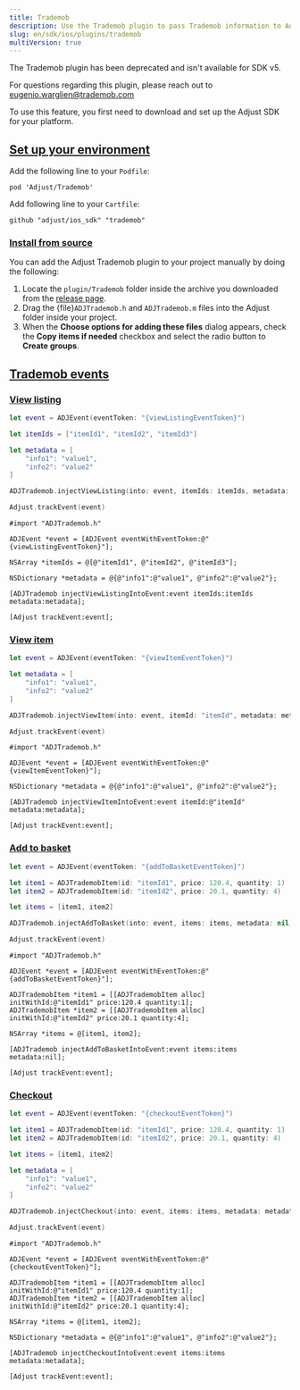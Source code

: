 ```yaml
---
title: Trademob
description: Use the Trademob plugin to pass Trademob information to Adjust.
slug: en/sdk/ios/plugins/trademob
multiVersion: true
---
```


<SdkVersion version="v5">

<MinorVersion removed="v5">

The Trademob plugin has been deprecated and isn't available for SDK v5.

</MinorVersion>

</SdkVersion>

<SdkVersion version="v4">

<Callout type="note">

For questions regarding this plugin, please reach out to eugenio.warglien@trademob.com

</Callout>

To use this feature, you first need to download and set up the Adjust SDK for your platform.

## [Set up your environment](set-up-your-environment)

<Tabs>
<Tab title="CocoaPods">

Add the following line to your `Podfile`:

```text title="Podfile"
pod 'Adjust/Trademob'
```

</Tab>
<Tab title="Carthage">

Add following line to your `Cartfile`:

```text title="Cartfile"
github "adjust/ios_sdk" "trademob"
```

</Tab>
</Tabs>

### [Install from source](install-from-source)

You can add the Adjust Trademob plugin to your project manually by doing the following:

1. Locate the `plugin/Trademob` folder inside the archive you downloaded from the [release page](https://github.com/adjust/ios_sdk/releases).
2. Drag the {file}`ADJTrademob.h` and `ADJTrademob.m` files into the Adjust folder inside your project.
3. When the **Choose options for adding these files** dialog appears, check the **Copy items if needed** checkbox and select the radio button to **Create groups**.

## [Trademob events](trademob-events)

### [View listing](view-listing)

<Tabs>
<Tab title="Swift" sync="swift">

```swift
let event = ADJEvent(eventToken: "{viewListingEventToken}")

let itemIds = ["itemId1", "itemId2", "itemId3"]

let metadata = [
    "info1": "value1",
    "info2": "value2"
]

ADJTrademob.injectViewListing(into: event, itemIds: itemIds, metadata: metadata)

Adjust.trackEvent(event)
```

</Tab>
<Tab title="Objective-C" sync="objc">

```objc
#import "ADJTrademob.h"

ADJEvent *event = [ADJEvent eventWithEventToken:@"{viewListingEventToken}"];

NSArray *itemIds = @[@"itemId1", @"itemId2", @"itemId3"];

NSDictionary *metadata = @{@"info1":@"value1", @"info2":@"value2"};

[ADJTrademob injectViewListingIntoEvent:event itemIds:itemIds metadata:metadata];

[Adjust trackEvent:event];
```

</Tab>
</Tabs>

### [View item](view-item)

<Tabs>
<Tab title="Swift" sync="swift">

```swift
let event = ADJEvent(eventToken: "{viewItemEventToken}")

let metadata = [
    "info1": "value1",
    "info2": "value2"
]

ADJTrademob.injectViewItem(into: event, itemId: "itemId", metadata: metadata)

Adjust.trackEvent(event)
```

</Tab>
<Tab title="Objective-C" sync="objc">

```objc
#import "ADJTrademob.h"

ADJEvent *event = [ADJEvent eventWithEventToken:@"{viewItemEventToken}"];

NSDictionary *metadata = @{@"info1":@"value1", @"info2":@"value2"};

[ADJTrademob injectViewItemIntoEvent:event itemId:@"itemId" metadata:metadata];

[Adjust trackEvent:event];
```

</Tab>
</Tabs>

### [Add to basket](add-to-basket)

<Tabs>
<Tab title="Swift" sync="swift">

```swift
let event = ADJEvent(eventToken: "{addToBasketEventToken}")

let item1 = ADJTrademobItem(id: "itemId1", price: 120.4, quantity: 1)
let item2 = ADJTrademobItem(id: "itemId2", price: 20.1, quantity: 4)

let items = [item1, item2]

ADJTrademob.injectAddToBasket(into: event, items: items, metadata: nil)

Adjust.trackEvent(event)
```

</Tab>
<Tab title="Objective-C" sync="objc">

```objc
#import "ADJTrademob.h"

ADJEvent *event = [ADJEvent eventWithEventToken:@"{addToBasketEventToken}"];

ADJTrademobItem *item1 = [[ADJTrademobItem alloc] initWithId:@"itemId1" price:120.4 quantity:1];
ADJTrademobItem *item2 = [[ADJTrademobItem alloc] initWithId:@"itemId2" price:20.1 quantity:4];

NSArray *items = @[item1, item2];

[ADJTrademob injectAddToBasketIntoEvent:event items:items metadata:nil];

[Adjust trackEvent:event];
```

</Tab>
</Tabs>

### [Checkout](checkout)

<Tabs>
<Tab title="Swift" sync="swift">

```swift
let event = ADJEvent(eventToken: "{checkoutEventToken}")

let item1 = ADJTrademobItem(id: "itemId1", price: 120.4, quantity: 1)
let item2 = ADJTrademobItem(id: "itemId2", price: 20.1, quantity: 4)

let items = [item1, item2]

let metadata = [
    "info1": "value1",
    "info2": "value2"
]

ADJTrademob.injectCheckout(into: event, items: items, metadata: metadata)

Adjust.trackEvent(event)
```

</Tab>
<Tab title="Objective-C" sync="objc">

```objc
#import "ADJTrademob.h"

ADJEvent *event = [ADJEvent eventWithEventToken:@"{checkoutEventToken}"];

ADJTrademobItem *item1 = [[ADJTrademobItem alloc] initWithId:@"itemId1" price:120.4 quantity:1];
ADJTrademobItem *item2 = [[ADJTrademobItem alloc] initWithId:@"itemId2" price:20.1 quantity:4];

NSArray *items = @[item1, item2];

NSDictionary *metadata = @{@"info1":@"value1", @"info2":@"value2"};

[ADJTrademob injectCheckoutIntoEvent:event items:items metadata:metadata];

[Adjust trackEvent:event];
```

</Tab>
</Tabs>

</SdkVersion>
